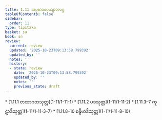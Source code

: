 ```yaml
---
title: 1.11 အပ္ပမာဒပေယျာလဝဂ္ဂ
tableOfContents: false
sidebar:
  order: 11
type: tipitaka
basket: su
book: sn
review:
  current: review
  updated: '2025-10-23T09:13:58.799392'
  updated_by: ''
  notes: ''
  history:
  - state: review
    date: '2025-10-23T09:13:58.799392'
    updated_by: ''
    notes: ''
    previous_state: draft
---
```



<ReviewStatus review={frontmatter.review} showDetails={true} />

<HypothesisAnnotation frontmatter={frontmatter} />

<DynamicBreadcrumb />



<TableOfContents book="sn" section="1.11">
* [1.11.1 တထာဂတသုတ္တ](1-11/1-11-1)
* [1.11.2 ပဒသုတ္တ](1-11/1-11-2)
* [1.11.3–7 ကူဋာဒိသုတ္တ](1-11/1-11-3–7)
* [1.11.8–10 စန္ဒိမာဒိသုတ္တ](1-11/1-11-8–10)
</TableOfContents>